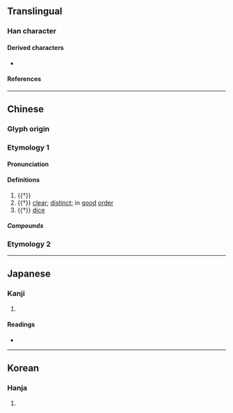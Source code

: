 {{also|稷}}
{{character info/new}}
==Translingual==

===Han character===
{{Han char|rn=102|rad=田|as=05|sn=10|four=60407|canj=WCHE|ids=⿳田八夂(G),⿳田儿夊(HT),⿳田儿夂(JK)}}

====Derived characters====
* {{l|mul|[[𠋻]], [[𢱩]], [[溭]], [[𪰺]], [[𫆪]], [[㮨]], [[㹄]], [[𤠎]], [[𭹭]], [[禝]], [[稷]], [[𦃩]]([[𫄯]]), [[𦔎]], [[𧏧]], [[謖]]([[谡]]), [[𮩬]], [[𫘓]], [[𠞅]]}}

====References====
{{Han ref|kx=0761.170|dkj=21817|dj=1171.080|hdz=42537.010|uh=755F}}

----

==Chinese==
{{zh-forms}}

===Glyph origin===
{{Han etym}}

===Etymology 1===

====Pronunciation====
{{zh-pron
|m=cè
|c=cak1
|mc=1
|oc=1,2
|ma=
|cat=
}}

====Definitions====
{{zh-hanzi}}

# {{†}} {{zh-used|畟畟|[[ploughing]] deeply; [[sharp]]}}
# {{†}} [[clear]]; [[distinct]]; in [[good]] [[order]]
# {{†}} [[dice]]

=====Compounds=====
{{zh-der|瓊畟|畟然|畟畟}}

===Etymology 2===
{{zh-see|稷|a}}

----

==Japanese==

===Kanji===
{{ja-kanji|grade=|rs=田05}}

# {{rfdef|ja|sort=田05}}

====Readings====
* {{ja-readings|on=[[しょく]] (shoku), [[しき]] (shiki), [[そく]] (soku)|kun=[[そく]] (soku)|nanori=}}

----

==Korean==

===Hanja===
{{ko-hanja|hangeul=측|rv=cheuk|mr=ch'ŭk}}

# {{rfdef|ko|sort=田05}}